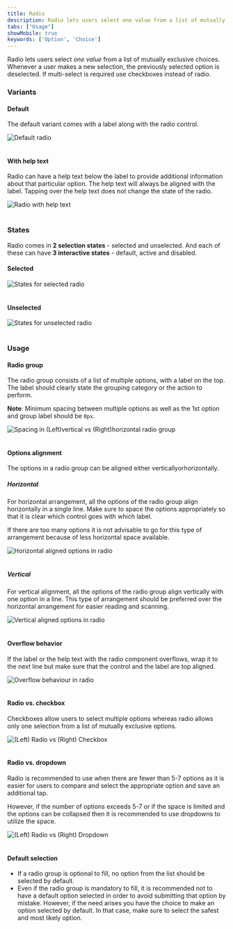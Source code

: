 ```yaml
---
title: Radio
description: Radio lets users select one value from a list of mutually exclusive choices.
tabs: ["Usage"]
showMobile: true
keywords: ['Option', 'Choice']
---
```


Radio lets users select *one value* from a list of mutually exclusive choices. Whenever a user makes a new selection, the previously selected option is deselected. If multi-select is required use checkboxes instead of radio.

### Variants
#### Default
The default variant comes with a label along with the radio control.

![Default radio](./images/radio-1.png)
<br/>
<br/>

#### With help text
Radio can have a help text below the label to provide additional information about that particular option. The help text will always be aligned with the label. 
Tapping over the help text does not change the state of the radio.

![Radio with help text](./images/radio-2.png)
<br/>
<br/>

### States
Radio comes in **2 selection states** - selected and unselected. And each of these can have **3 interactive states** - default, active and disabled.

#### Selected

![States for selected radio](./images/radio-3.png)
<br/>
<br/>

#### Unselected

![States for unselected radio](./images/radio-4.png)
<br/>
<br/>

### Usage
#### Radio group
The radio group consists of a list of multiple options, with a label on the top. The label should clearly state the grouping category or the action to perform.

**Note**: Minimum spacing between multiple options as well as the 1st option and group label should be `0px`.

![Spacing in (Left)vertical vs (Right)horizontal radio group](./images/radio-5.png)
<br/>
<br/>

#### Options alignment
The options in a radio group can be aligned either verticallyorhorizontally.

##### Horizontal
For horizontal arrangement, all the options of the radio group align horizontally in a single line. Make sure to space the options appropriately so that it is clear which control goes with which label. 

If there are too many options it is not advisable to go for this type of arrangement because of less horizontal space available.

![Horizontal aligned options in radio](./images/radio-6.png)
<br/>
<br/>

##### Vertical
For vertical alignment, all the options of the radio group align vertically with one option in a line. This type of arrangement should be preferred over the horizontal arrangement for easier reading and scanning.

![Vertical aligned options in radio](./images/radio-7.png)
<br/>
<br/>

#### Overflow behavior
If the label or the help text with the radio component overflows, wrap it to the next line but make sure that the control and the label are top aligned.

![Overflow behaviour in radio](./images/radio-8.png)
<br/>
<br/>

#### Radio vs. checkbox
Checkboxes allow users to select multiple options whereas radio allows only one selection from a list of mutually exclusive options.

![(Left) Radio vs (Right) Checkbox](./images/radio-9.png)
<br/>
<br/>

#### Radio vs. dropdown
Radio is recommended to use when there are fewer than 5-7 options as it is easier for users to compare and select the appropriate option and save an additional tap. 

However, if the number of options exceeds 5-7 or if the space is limited and the options can be collapsed then it is recommended to use dropdowns to utilize the space.

![(Left) Radio vs (Right) Dropdown](./images/radio-10.png)
<br/>
<br/>

#### Default selection
* If a radio group is optional to fill, no option from the list should be selected by default.
* Even if the radio group is mandatory to fill, it is recommended not to have a default option selected in order to avoid submitting that option by mistake. However, if the need arises you have the choice to make an option selected by default. In that case, make sure to select the safest and most likely option.